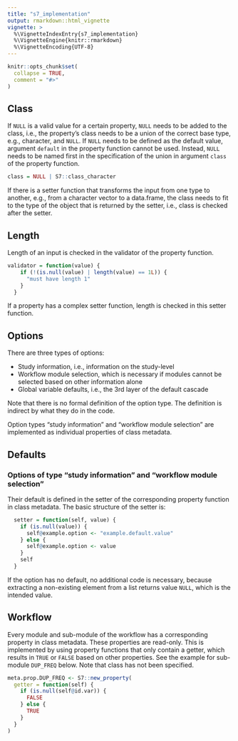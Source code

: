 ```yaml
---
title: "s7_implementation"
output: rmarkdown::html_vignette
vignette: >
  %\VignetteIndexEntry{s7_implementation}
  %\VignetteEngine{knitr::rmarkdown}
  %\VignetteEncoding{UTF-8}
---
```


```r
knitr::opts_chunk$set(
  collapse = TRUE,
  comment = "#>"
)
```

## Class

If `NULL` is a valid value for a certain property, `NULL` needs to be added to the class, i.e., the property's class needs to be a union of the correct base type, e.g., character, and `NULL`. If `NULL` needs to be defined as the default value, argument `default` in the property function cannot be used. Instead, `NULL` needs to be named first in the specification of the union in argument `class` of the property function.

``` r
class = NULL | S7::class_character
```

If there is a setter function that transforms the input from one type to another, e.g., from a character vector to a data.frame, the class needs to fit to the type of the object that is returned by the setter, i.e., class is checked after the setter.

## Length

Length of an input is checked in the validator of the property function.

``` r
validator = function(value) {
    if (!(is.null(value) | length(value) == 1L)) {
      "must have length 1"
    }
  }
```

If a property has a complex setter function, length is checked in this setter function.

## Options

There are three types of options:

-   Study information, i.e., information on the study-level
-   Workflow module selection, which is necessary if modules cannot be selected based on other information alone
-   Global variable defaults, i.e., the 3rd layer of the default cascade

Note that there is no formal definition of the option type. The definition is indirect by what they do in the code.

Option types "study information" and "workflow module selection" are implemented as individual properties of class metadata.

## Defaults

### Options of type "study information" and "workflow module selection"

Their default is defined in the setter of the corresponding property function in class metadata. The basic structure of the setter is:

``` r
  setter = function(self, value) {
    if (is.null(value)) {
      self@example.option <- "example.default.value"
    } else {
      self@example.option <- value
    }
    self
  }
```

If the option has no default, no additional code is necessary, because extracting a non-existing element from a list returns value `NULL`, which is the intended value.

## Workflow

Every module and sub-module of the workflow has a corresponding property in class metadata. These properties are read-only. This is implemented by using property functions that only contain a getter, which results in `TRUE` or `FALSE` based on other properties. See the example for sub-module `DUP_FREQ` below. Note that class has not been specified.

``` r
meta.prop.DUP_FREQ <- S7::new_property(
  getter = function(self) {
    if (is.null(self@id.var)) {
      FALSE
    } else {
      TRUE
    }
  }
)
```
